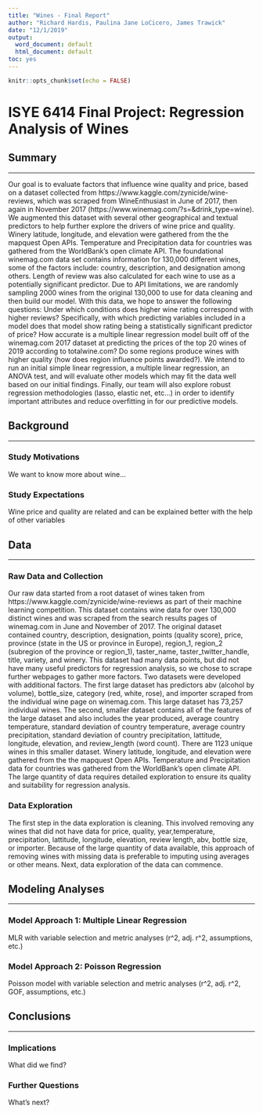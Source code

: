 ```yaml
---
title: "Wines - Final Report"
author: "Richard Hardis, Paulina Jane LoCicero, James Trawick"
date: "12/1/2019"
output:
  word_document: default
  html_document: default
toc: yes
---
```


```r
knitr::opts_chunk$set(echo = FALSE)
```

# ISYE 6414 Final Project: Regression Analysis of Wines

## Summary
***
  Our goal is to evaluate factors that influence wine quality and price, based on a dataset collected from https://www.kaggle.com/zynicide/wine-reviews, which was scraped from WineEnthusiast in June of 2017, then again in November 2017 (https://www.winemag.com/?s=&drink_type=wine).  We augmented this dataset with several other geographical and textual predictors to help further explore the drivers of wine price and quality.  Winery latitude, longitude, and elevation were gathered from the the mapquest Open APIs.  Temperature and Precipitation data for countries was gathered from the WorldBank’s open climate API. The foundational winemag.com data set contains information for 130,000 different wines, some of the factors include: country, description, and designation among others.  Length of review was also calculated for each wine to use as a potentially significant predictor.  Due to API limitations, we are randomly sampling 2000 wines from the original 130,000 to use for data cleaning and then build our model. With this data, we hope to answer the following questions:
Under which conditions does higher wine rating correspond with higher reviews?  Specifically, with which predicting variables included in a model does that model show rating being a statistically significant predictor of price? How accurate is a multiple linear regression model built off of the winemag.com 2017 dataset at predicting the prices of the top 20 wines of 2019 according to totalwine.com? Do some regions produce wines with higher quality (how does region influence points awarded?). We intend to run an initial simple linear regression, a multiple linear regression, an ANOVA test, and will evaluate other models which may fit the data well based on our initial findings. Finally, our team will also explore robust regression methodologies (lasso, elastic net, etc…) in order to identify important attributes and reduce overfitting in for our predictive models.

## Background
***
### Study Motivations
  We want to know more about wine...
  
### Study Expectations
  Wine price and quality are related and can be explained better with the help of other variables
  
## Data
***
### Raw Data and Collection
  Our raw data started from a root dataset of wines taken from https://www.kaggle.com/zynicide/wine-reviews as part of their machine learning competition.  This dataset contains wine data for over 130,000 distinct wines and was scraped from the search results pages of winemag.com in June and November of 2017.  The original dataset contained country, description, designation, points (quality score), price, province (state in the US or province in Europe), region_1, region_2 (subregion of the province or region_1), taster_name, taster_twitter_handle, title, variety, and winery.  This dataset had many data points, but did not have many useful predictors for regression analysis, so we chose to scrape further webpages to gather more factors.  Two datasets were developed with additional factors.  The first large dataset has predictors abv (alcohol by volume), bottle_size, category (red, white, rose), and importer scraped from the individual wine page on winemag.com.  This large dataset has 73,257 individual wines.  The second, smaller dataset contains all of the features of the large dataset and also includes the year produced, average country temperature, standard deviation of country temperature, average country precipitation, standard deviation of country precipitation, lattitude, longitude, elevation, and review_length (word count).  There are 1123 unique wines in this smaller dataset.  Winery latitude, longitude, and elevation were gathered from the the mapquest Open APIs.  Temperature and Precipitation data for countries was gathered from the WorldBank’s open climate API.  The large quantity of data requires detailed exploration to ensure its quality and suitability for regression analysis.
  
### Data Exploration
  The first step in the data exploration is cleaning. This involved removing any wines that did not have data for price, quality, year,temperature, precipitation, lattitude, longitude, elevation, review length, abv, bottle size, or importer.  Because of the large quantity of data available, this approach of removing wines with missing data is preferable to imputing using averages or other means.  Next, data exploration of the data can commence.
  
## Modeling Analyses
***
### Model Approach 1: Multiple Linear Regression
  MLR with variable selection and metric analyses (r^2, adj. r^2, assumptions, etc.)

### Model Approach 2: Poisson Regression
  Poisson model with variable selection and metric analyses (r^2, adj. r^2, GOF, assumptions, etc.)

## Conclusions
***
### Implications
  What did we find?

### Further Questions
  What's next?
